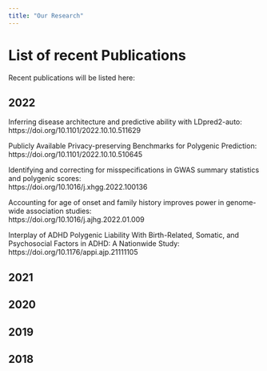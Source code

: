```yaml
---
title: "Our Research"
---
```


# List of recent Publications

Recent publications will be listed here:

## 2022

Inferring disease architecture and predictive ability with LDpred2-auto:  
https://doi.org/10.1101/2022.10.10.511629


Publicly Available Privacy-preserving Benchmarks for Polygenic Prediction:  
https://doi.org/10.1101/2022.10.10.510645


Identifying and correcting for misspecifications in GWAS summary statistics and polygenic scores:  
https://doi.org/10.1016/j.xhgg.2022.100136


Accounting for age of onset and family history improves power in genome-wide association studies:  
https://doi.org/10.1016/j.ajhg.2022.01.009


Interplay of ADHD Polygenic Liability With Birth-Related, Somatic, and Psychosocial Factors in ADHD: A Nationwide Study:  
https://doi.org/10.1176/appi.ajp.21111105


## 2021





## 2020





## 2019





## 2018